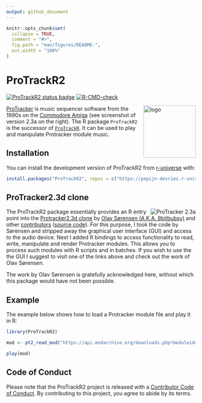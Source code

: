 ```yaml
---
output: github_document
---
```


```r
knitr::opts_chunk$set(
  collapse = TRUE,
  comment = "#>",
  fig.path = "man/figures/README-",
  out.width = "100%"
)
```

# ProTrackR2

<!-- badges: start -->
[![ProTrackR2 status badge](https://pepijn-devries.r-universe.dev/badges/ProTrackR2)](https://pepijn-devries.r-universe.dev/ProTrackR2)
[![R-CMD-check](https://github.com/pepijn-devries/ProTrackR2/actions/workflows/R-CMD-check.yaml/badge.svg)](https://github.com/pepijn-devries/ProTrackR2/actions/workflows/R-CMD-check.yaml)
<!-- badges: end -->

<img src="man/figures/logo.svg" align="right" height="139" copyright="cc-sa" alt="logo" class="pkgdown-hide" />

[ProTracker](https://en.wikipedia.org/wiki/Protracker) is music sequencer software
from the 1990s on the [Commodore Amiga](https://en.wikipedia.org/wiki/Amiga)
(see screenshot of version 2.3a on the right).
The R package `ProTrackR2` is the successor of [`ProTrackR`](https://pepijn-devries.github.io/ProTrackR/).
It can be used to play and manipulate Protracker module music.

## Installation

You can install the development version of ProTrackR2 from [r-universe](https://pepijn-devries.r-universe.dev/ProTrackR2) with:

``` r
install.packages("ProTrackR2", repos = c("https://pepijn-devries.r-universe.dev", "https://cloud.r-project.org"))
```

## ProTracker2.3d clone

<img src="https://content.pouet.net/files/screenshots/00050/00050055.png" alt="ProTracker 2.3a" align="right" />

The ProTrackR2 package essentially provides an R entry point into the
[Protracker2.3d clone](https://16-bits.org/pt2.php) by
[Olav S&oslash;rensen (A.K.A. 8bitbubsy)](https://github.com/8bitbubsy) and other
[contributors](https://github.com/8bitbubsy/pt2-clone/graphs/contributors)
([source code](https://github.com/8bitbubsy/pt2-clone)). For this
purpose, I took the code by S&oslash;rensen and stripped away the graphical user interface (GUI)
and access to the audio device. Next I added R bindings to access functionality to read,
write, manipulate and render
Protracker modules. This allows you to process such modules with R scripts and in batches.
If you wish to use the
the GUI I suggest to visit one of the links above and check out the work of Olav S&oslash;rensen.

The work by Olav S&oslash;rensen is gratefully acknowledged here, without which this package would
have not been possible.

## Example

The example below shows how to load a Protracker module file and play it in R:

```r
library(ProTrackR2)

mod <- pt2_read_mod("https://api.modarchive.org/downloads.php?moduleid=41529#elektric_funk.mod")

play(mod)
```

## Code of Conduct
  
Please note that the ProTrackR2 project is released with a [Contributor Code of Conduct](https://contributor-covenant.org/version/2/1/CODE_OF_CONDUCT.html). By contributing to this project, you agree to abide by its terms.
